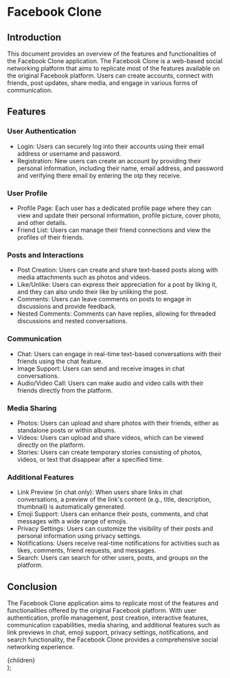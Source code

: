 
<Navbar />

# Facebook Clone

## Introduction

This document provides an overview of the features and functionalities of the Facebook Clone application. The Facebook Clone is a web-based social networking platform that aims to replicate most of the features available on the original Facebook platform. Users can create accounts, connect with friends, post updates, share media, and engage in various forms of communication.

## Features

### User Authentication

- Login: Users can securely log into their accounts using their email address or username and password.
- Registration: New users can create an account by providing their personal information, including their name, email address, and password and verifying there email by entering the otp they receive.

### User Profile

- Profile Page: Each user has a dedicated profile page where they can view and update their personal information, profile picture, cover photo, and other details.
- Friend List: Users can manage their friend connections and view the profiles of their friends.

### Posts and Interactions

- Post Creation: Users can create and share text-based posts along with media attachments such as photos and videos.
- Like/Unlike: Users can express their appreciation for a post by liking it, and they can also undo their like by unliking the post.
- Comments: Users can leave comments on posts to engage in discussions and provide feedback.
- Nested Comments: Comments can have replies, allowing for threaded discussions and nested conversations.

### Communication

- Chat: Users can engage in real-time text-based conversations with their friends using the chat feature.
- Image Support: Users can send and receive images in chat conversations.
- Audio/Video Call: Users can make audio and video calls with their friends directly from the platform.

### Media Sharing

- Photos: Users can upload and share photos with their friends, either as standalone posts or within albums.
- Videos: Users can upload and share videos, which can be viewed directly on the platform.
- Stories: Users can create temporary stories consisting of photos, videos, or text that disappear after a specified time.

### Additional Features

- Link Preview (in chat only): When users share links in chat conversations, a preview of the link's content (e.g., title, description, thumbnail) is automatically generated.
- Emoji Support: Users can enhance their posts, comments, and chat messages with a wide range of emojis.
- Privacy Settings: Users can customize the visibility of their posts and personal information using privacy settings.
- Notifications: Users receive real-time notifications for activities such as likes, comments, friend requests, and messages.
- Search: Users can search for other users, posts, and groups on the platform.

## Conclusion

The Facebook Clone application aims to replicate most of the features and functionalities offered by the original Facebook platform. With user authentication, profile management, post creation, interactive features, communication capabilities, media sharing, and additional features such as link previews in chat, emoji support, privacy settings, notifications, and search functionality, the Facebook Clone provides a comprehensive social networking experience.

  <div className="prose sticky top-0 h-screen w-[45%] max-w-max overflow-y-scroll p-4 text-white scrollbar-w-2 scrollbar-thumb-rounded-full scrollbar-thumb-gray-400 scrollbar-track-black  [&>h1]:text-blue-500">
    {children}
  </div>
);
